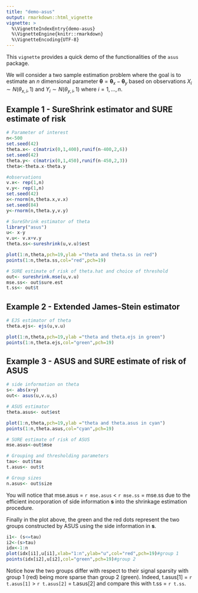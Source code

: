 ---
title: "demo-asus"
output: rmarkdown::html_vignette
vignette: >
  %\VignetteIndexEntry{demo-asus}
  %\VignetteEngine{knitr::rmarkdown}
  %\VignetteEncoding{UTF-8}
---

This `vignette` provides a quick demo of the functionalities of the `asus` package. 

We will consider a two sample estimation problem where the goal is to estimate an $n$ dimensional parameter $\boldsymbol{\theta} =\boldsymbol{\theta}_x-\boldsymbol{\theta}_y$ based on observations $X_i\sim N(\theta_{x,i},1)$ and $Y_i\sim N(\theta_{y,i},1)$ where $i=1,\ldots,n$.

## Example 1 - SureShrink estimator and SURE estimate of risk

```{r fig1, fig.height = 4, fig.width = 6, fig.align = "center"}
# Parameter of interest
n<-500
set.seed(42)
theta.x<- c(matrix(0,1,400),runif(n-400,2,6))
set.seed(42)
theta.y<- c(matrix(0,1,450),runif(n-450,2,3))
theta<-theta.x-theta.y

#observations
v.x<- rep(1,n)
v.y<- rep(1,n)
set.seed(42)
x<-rnorm(n,theta.x,v.x)
set.seed(84)
y<-rnorm(n,theta.y,v.y)

# SureShrink estimator of theta
library("asus")
u<- x-y
v.u<- v.x+v.y
theta.ss<-sureshrink(u,v.u)$est

plot(1:n,theta,pch=19,ylab ="theta and theta.ss in red")
points(1:n,theta.ss,col="red",pch=19)

# SURE estimate of risk of theta.hat and choice of threshold
out<- sureshrink.mse(u,v.u)
mse.ss<- out$sure.est
t.ss<- out$t
```

## Example 2 - Extended James-Stein estimator

```{r fig2, fig.height = 4, fig.width = 6, fig.align = "center"}
# EJS estimator of theta
theta.ejs<- ejs(u,v.u)

plot(1:n,theta,pch=19,ylab ="theta and theta.ejs in green")
points(1:n,theta.ejs,col="green",pch=19)
```

## Example 3 - ASUS and SURE estimate of risk of ASUS

```{r fig3, fig.height = 4, fig.width = 6, fig.align = "center"}
# side information on theta
s<- abs(x+y) 
out<- asus(u,v.u,s)

# ASUS estimator
theta.asus<- out$est

plot(1:n,theta,pch=19,ylab ="theta and theta.asus in cyan")
points(1:n,theta.asus,col="cyan",pch=19)

# SURE estimate of risk of ASUS
mse.asus<-out$mse

# Grouping and thresholding parameters
tau<- out$tau
t.asus<- out$t

# Group sizes
n.asus<- out$size
```

You will notice that mse.asus = `r mse.asus` < `r mse.ss` = mse.ss due to the efficient incorporation of side information $\boldsymbol{s}$ into the shrinkage estimation procedure.

Finally in the plot above, the green and the red dots represent the two groups constructed by ASUS using the side information in $\boldsymbol{s}$.

```{r fig4, fig.height = 4, fig.width = 6, fig.align = "center"}

i1<- (s<=tau)
i2<-(s>tau)
idx<-1:n
plot(idx[i1],u[i1],xlab="1:n",ylab="u",col="red",pch=19)#group 1
points(idx[i2],u[i2],col="green",pch=19)#group 2

```

Notice how the two groups differ with respect to their signal sparsity with group 1 (red) being more sparse than group 2 (green). Indeed, t.asus[1] = `r t.asus[1]` > `r t.asus[2]` = t.asus[2] and compare this with t.ss = `r t.ss`.
